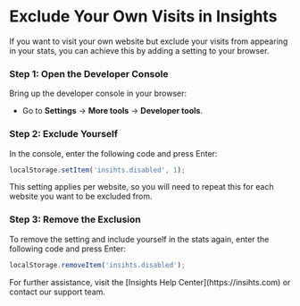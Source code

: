 
# Exclude Your Own Visits in Insights

If you want to visit your own website but exclude your visits from appearing in your stats, you can achieve this by adding a setting to your browser.

<Steps>

### Step 1: Open the Developer Console

Bring up the developer console in your browser:

- Go to **Settings** -> **More tools** -> **Developer tools**.

### Step 2: Exclude Yourself

In the console, enter the following code and press Enter:

```js
localStorage.setItem('insihts.disabled', 1);
```

This setting applies per website, so you will need to repeat this for each website you want to be excluded from.

### Step 3: Remove the Exclusion

To remove the setting and include yourself in the stats again, enter the following code and press Enter:

```js
localStorage.removeItem('insihts.disabled');
```

</Steps>

<Callout>
  For further assistance, visit the [Insights Help Center](https://insihts.com) or contact our support team.
</Callout>
